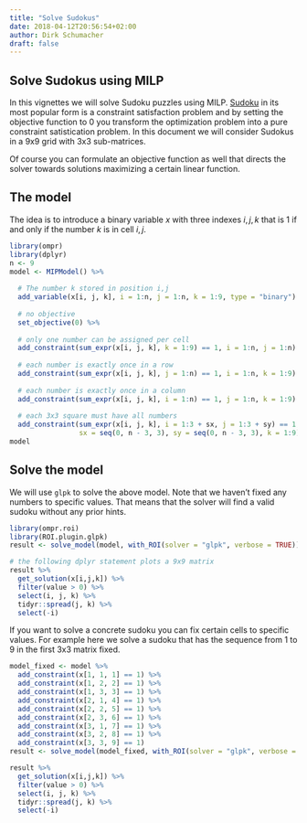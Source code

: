 ```yaml
---
title: "Solve Sudokus"
date: 2018-04-12T20:56:54+02:00
author: Dirk Schumacher
draft: false
---
```



## Solve Sudokus using MILP

In this vignettes we will solve Sudoku puzzles using MILP. [Sudoku](https://en.wikipedia.org/wiki/Sudoku) in its most popular form is a constraint satisfaction problem and by setting the objective function to $0$ you transform the optimization problem into a pure constraint satistication problem. In this document we will consider Sudokus in a 9x9 grid with 3x3 sub-matrices.

Of course you can formulate an objective function as well that directs the solver towards solutions maximizing a certain linear function.

## The model

The idea is to introduce a binary variable $x$ with three indexes $i, j, k$ that is $1$ if and only if the number $k$ is in cell $i, j$.

```r
library(ompr)
library(dplyr)
n <- 9
model <- MIPModel() %>%
  
  # The number k stored in position i,j
  add_variable(x[i, j, k], i = 1:n, j = 1:n, k = 1:9, type = "binary") %>%
  
  # no objective
  set_objective(0) %>%
  
  # only one number can be assigned per cell
  add_constraint(sum_expr(x[i, j, k], k = 1:9) == 1, i = 1:n, j = 1:n) %>%
  
  # each number is exactly once in a row
  add_constraint(sum_expr(x[i, j, k], j = 1:n) == 1, i = 1:n, k = 1:9) %>%
  
  # each number is exactly once in a column
  add_constraint(sum_expr(x[i, j, k], i = 1:n) == 1, j = 1:n, k = 1:9) %>% 
  
  # each 3x3 square must have all numbers
  add_constraint(sum_expr(x[i, j, k], i = 1:3 + sx, j = 1:3 + sy) == 1, 
                 sx = seq(0, n - 3, 3), sy = seq(0, n - 3, 3), k = 1:9)
model
```

## Solve the model

We will use `glpk` to solve the above model. Note that we haven't fixed any numbers to specific values. That means that the solver will find a valid sudoku without any prior hints.

```r
library(ompr.roi)
library(ROI.plugin.glpk)
result <- solve_model(model, with_ROI(solver = "glpk", verbose = TRUE))

# the following dplyr statement plots a 9x9 matrix
result %>% 
  get_solution(x[i,j,k]) %>%
  filter(value > 0) %>%  
  select(i, j, k) %>% 
  tidyr::spread(j, k) %>% 
  select(-i)
```

If you want to solve a concrete sudoku you can fix certain cells to specific values. For example here we solve a sudoku that has the sequence from 1 to 9 in the first 3x3 matrix fixed.


```r
model_fixed <- model %>% 
  add_constraint(x[1, 1, 1] == 1) %>% 
  add_constraint(x[1, 2, 2] == 1) %>% 
  add_constraint(x[1, 3, 3] == 1) %>% 
  add_constraint(x[2, 1, 4] == 1) %>% 
  add_constraint(x[2, 2, 5] == 1) %>% 
  add_constraint(x[2, 3, 6] == 1) %>% 
  add_constraint(x[3, 1, 7] == 1) %>% 
  add_constraint(x[3, 2, 8] == 1) %>% 
  add_constraint(x[3, 3, 9] == 1)
result <- solve_model(model_fixed, with_ROI(solver = "glpk", verbose = TRUE))

result %>% 
  get_solution(x[i,j,k]) %>%
  filter(value > 0) %>%  
  select(i, j, k) %>% 
  tidyr::spread(j, k) %>% 
  select(-i) 
```

